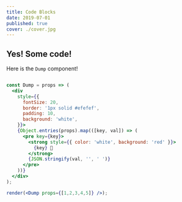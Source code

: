 ```yaml
---
title: Code Blocks
date: 2019-07-01
published: true
cover: ./cover.jpg
---
```


## Yes! Some code!

Here is the `Dump` component!

```jsx react-live

const Dump = props => (
  <div
    style={{
      fontSize: 20,
      border: '1px solid #efefef',
      padding: 10,
      background: 'white',
    }}>
    {Object.entries(props).map(([key, val]) => (
      <pre key={key}>
        <strong style={{ color: 'white', background: 'red' }}>
          {key} 💩
        </strong>
        {JSON.stringify(val, '', ' ')}
      </pre>
    ))}
  </div>
);

render(<Dump props={[1,2,3,4,5]} />);
```